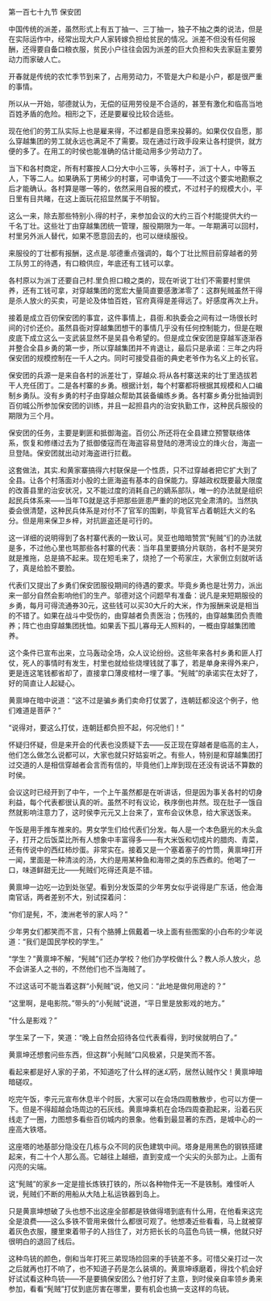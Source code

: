 

第一百七十九节 保安团

中国传统的派差，虽然形式上有五丁抽一、三丁抽一，独子不抽之类的说法，但是在实际运作中，经常出现大户人家转嫁负担给贫民的情况。派差不但没有任何报酬，还得要自备口粮衣服，贫民小户往往会因为派差的巨大负担和失去家庭主要劳动力而家破人亡。

开春就是传统的农忙季节到来了，占用劳动力，不管是大户和是小户，都是很严重的事情。

所以从一开始，邬德就认为，无偿的征用劳役是不合适的，甚至有激化和临高当地百姓矛盾的危险。相形之下，还是要雇役比较合适些。

现在他们的劳工队实际上也是雇来得，不过都是自愿来投募的。如果仅仅自愿，那么穿越集团的劳工就永远也满足不了需要。现在通过行政手段来让各村提供，就方便的多了。在用工的时侯也能准确的估计能动用多少劳动力了。

当下和各村商定，所有村寨按人口分大中小三等，头等村子，派丁十人，中等五人，下等二人。如果确系丁男稀少的村寨，可申请免丁――不过这个要实地勘察之后才能确认。各村算是哪一等的，依然采用自报的模式，不过村子的规模大小，平日里有目共睹，在这上面玩花招显然属于不明智。

这么一来，除去那些特别小.得的村子，来参加会议的大约三百个村能提供大约一千名丁壮。这些壮丁由穿越集团统一管理，服役期限为一年。一年期满可以回村，村里另外派人替代，如果不愿意回去的，也可以继续服役。

来服役的丁壮都有报酬，这点是.邬德重点强调的，每个丁壮比照目前穿越者的劳工队劳工的待遇，有口粮供应，年底还有工钱可以拿。

各村原以为派丁还要自己村.里负担口粮之类的，现在听说丁壮们不需要村里供养，还有工钱可拿，对穿越集团的宽宏大量简直要感激涕零了：这群髡贼虽然干得是杀人放火的买卖，可是论及体恤百姓，官府真得是差得远了。好感度再次上升。

接着是成立百仞保安团的事宜，这件事情上，县衙.和执委会之间有过一场很长时间的讨价还价。虽然县衙对穿越集团想干的事情几乎没有任何控制能力，但是在眼皮底下成立这么一支武装显然不是吴县令希望的。但是成立保安团是穿越军逐渐吞并整合全县乡勇的第一步，所以穿越集团并不肯退让，最后只是承诺：三年之内将保安团的规模控制在一千人之内。同时可接受县衙的典史老爷作为名义上的长官。

保安团的兵源一是来自各村的派差壮丁，穿越众.将从各村寨送来的壮丁里选拔若干人充任团丁。二是各村寨的乡勇。根据计划，每个村寨都将根据其规模和人口编制乡勇队。没有乡勇的村子由穿越众帮助其装备编练乡勇。各村寨乡勇分批抽调到百仞城公所参加保安团的训练，并且一起担县内的治安执勤工作，这种民兵服役的期限为三个月。

保安团的任务，主要是剿匪和抵御海盗。百仞公.所还将在全县建立预警联络体系，恢复和修缮过去为了抵御倭寇而在海盗容易登陆的港湾设立的烽火台，海盗一旦登陆。保安团就出动对海盗进行拦截。

这套做法，其实.和黄家寨搞得六村联保是一个性质，只不过穿越者把它扩大到了全县。让各个村落面对小股的土匪海盗有基本的自保能力。穿越政权既要最大限度的改善县里的治安状况，又不能过度的消耗自己的嫡系部队，唯一的办法就是组织起民兵体系来――当年TG就是这手把那些匪患严重的的地区完全肃清的。当然执委会很清楚，这种民兵体系是对付不了官军的围剿，毕竟官军占着朝廷大义的名分。但是用来保卫乡梓，对抗匪盗还是可行的。

这一详细的说明得到了各村寨代表的一致认可。吴亚也暗暗赞赏“髡贼”们的办法就是多，不过他心里也骂那些各村寨的代表：当年县里要搞分片联防，各村不是哭穷就是推拖，总是搞不起来。现在短毛来了，烧抢了一个苟家庄，大家倒立刻就听话了，真是给脸不要脸。

代表们又提出了乡勇们保安团服役期间的待遇的要求。毕竟乡勇也是壮劳力，派出来一部分自然会影响他们的生产。邬德对这个问题早有准备：说凡是来短期服役的乡勇，每月可得流通券30元，这些钱可以买30大斤的大米，作为报酬来说是相当的不错了。如果在战斗中受伤的，由穿越者负责医治；伤残的，由穿越集团负责赡养；阵亡也由穿越集团抚恤。如果丢下孤儿寡母无人照料的，一概由穿越集团赡养。

这个条件已宣布出来，立马轰动全场，众人议论纷纷。这些年来各村乡勇和匪人打仗，死人的事情时有发生，村里也就给些烧埋钱就了事了，若是单身来得外来户，更是连这笔钱都省却了，直接拿口薄皮棺材一埋了事。“髡贼”的承诺实在太好了，好的简直让人起疑心。

黄禀坤在暗中说道：“这不过是骗乡勇们卖命打仗罢了，连朝廷都没这个例子，他们难道是菩萨？”

“说得对，要这么打仗，连朝廷都负担不起，何况他们！”

怀疑归怀疑，但是来开会的代表也没质疑下去――反正现在穿越者是临高的主人，他们怎么做怎么说都可以，大家也就只好姑妄听之。有些人，特别是和穿越集团打过交道的人是相信穿越者会言而有信的，毕竟他们上岸到现在还没有说话不算数的时侯。

会议这时已经开到了中午，一个上午虽然都是在听讲话，但是因为事关各村的切身利益，每个代表都很认真的听。虽然不时有议论，秩序倒也井然。现在肚子一饿自然就影响注意力了，这时侯李元元又上台来了，宣布会议休息，给大家送饭来。

午饭是用手推车推来的。男女学生们给代表们分发。每人是一个本色磨光的木头盒子，打开之后饭菜比所有人想象中丰富得多――有大米饭和切成片的腊肉、青菜，还有传说中的西红柿炒蛋。非常实在。接着又是一个塞着塞子的竹筒，黄禀坤打开一闻，里面是一种清淡的汤，大约是用某种鱼和海带之类的东西煮的。他喝了一口，味道鲜甜无比――髡贼们吃得还真是不错。

黄禀坤一边吃一边到处张望。看到分发饭菜的少年男女似乎说得是广东话，他会海南官话，两者差别不大，别试探着问：

“你们是髡，不，澳洲老爷的家人吗？”

少年男女们都笑而不言，只有个胳膊上佩戴着一块上面有些图案的小白布的少年说道：“我们是国民学校的学生。”

“学生？”黄禀坤不解，“髡贼”们还办学校？他们办学校做什么？教人杀人放火，总不会讲圣人之书的，不然他们也不当海贼了。

不过这话可不能当着这群“小髡贼”说，他又问：“此地是做何用途的？”

“这里啊，是电影院。”带头的“小髡贼”说道，“平日里是放影戏的地方。”

“什么是影戏？”

学生呆了一下，笑道：“晚上自然会招待各位代表看得，到时侯就明白了。”

黄禀坤还想套问些东西，但这群“小髡贼”口风极紧，只是笑而不答。

看起来都是好人家的子弟，不知道吃了什么样的迷*幻*药，居然认贼作父！黄禀坤暗暗磋叹。

吃完午饭，李元元宣布休息半个时辰，大家可以在会场四周散散步，也可以方便一下。但是不得超越会场周边的石灰线。黄禀坤乘机在会场四周查勘起来，沿着石灰线走了一圈，力图想多看些百仞城内的景象。他看到最显著的东西，是城中心的一座高大铁塔。

这座塔的地基部分隐没在几栋与众不同的灰色建筑中间。塔身是用黑色的钢铁搭建起来，有二十个人那么高。它越往上越细，直到变成一个尖尖的头部为止。上面有闪亮的尖端。

这“髡贼”的家乡一定是擅长炼铁打铁的，所以各种物件无一不是铁制。难怪听人说，髡贼们不断的用船从大陆上私运铁器到岛上。

只是黄禀坤想破了头也想不出这座全部都是铁做得塔到底有什么用，在他看来这完全是浪费――这么多铁不管用来做什么都很可观了。他想凑近些看看，马上就被穿着灰色衣服，腰里束着带子的人挡住了，对方把长长的乌蓝色鸟铳一横，他就只好很明白的退回了线后。

这种鸟铳的颜色，倒和当年打死三弟现场捡回来的手铳差不多。可惜父亲打过一次之后就再也打不响了，也不知道子药是怎么装填的。黄禀坤琢磨着，得找个机会好好试试看这种鸟铳――不是要搞保安团么？他打好了主意，到时侯亲自率领乡勇来参加，看看“髡贼”打仗到底厉害在哪里，要有机会也搞一支这样的鸟铳。

